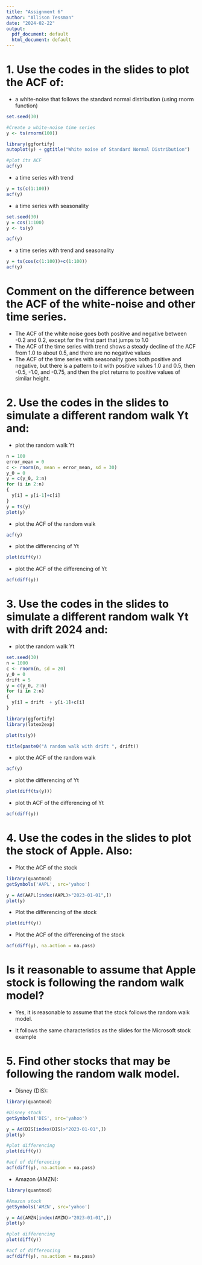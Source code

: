 ```yaml
---
title: "Assignment 6"
author: "Allison Tessman"
date: "2024-02-22"
output:
  pdf_document: default
  html_document: default
---
```


# 1. Use the codes in the slides to plot the ACF of:

- a white-noise that follows the standard normal distribution (using rnorm function)

```r
set.seed(30)

#Create a white-noise time series
y <- ts(rnorm(100))

library(ggfortify)
autoplot(y) + ggtitle("White noise of Standard Normal Distribution")

#plot its ACF
acf(y)
```
- a time series with trend

```r
y = ts(c(1:100))
acf(y)
```
- a time series with seasonality

```r
set.seed(30)
y = cos(1:100)
y <- ts(y)

acf(y)
```
- a time series with trend and seasonality

```r
y = ts(cos(c(1:100))+c(1:100))
acf(y)
```

# Comment on the difference between the ACF of the white-noise and other time series.

- The ACF of the white noise goes both positive and negative between -0.2 and 0.2, except for the first part that jumps to 1.0
- The ACF of the time series with trend shows a steady decline of the ACF from 1.0 to about 0.5, and there are no negative values
- The ACF of the time series with seasonality goes both positive and negative, but there is a pattern to it with positive values 1.0 and 0.5, then -0.5, -1.0, and -0.75, and then the plot returns to positive values of similar height.


# 2. Use the codes in the slides to simulate a different random walk Yt and:

- plot the random walk Yt

```r
n = 100
error_mean = 0
c <- rnorm(n, mean = error_mean, sd = 30)
y_0 = 0
y = c(y_0, 2:n)
for (i in 2:n)
{
  y[i] = y[i-1]+c[i]
}
y = ts(y)
plot(y)
```

- plot the ACF of the random walk

```r
acf(y)
```

- plot the differencing of Yt

```r
plot(diff(y))
```

- plot the ACF of the differencing of Yt

```r
acf(diff(y))
```


# 3. Use the codes in the slides to simulate a different random walk Yt with drift 2024 and:

- plot the random walk Yt

```r
set.seed(30)
n = 1000
c <- rnorm(n, sd = 20)
y_0 = 0
drift = 5
y = c(y_0, 2:n)
for (i in 2:n)
{
  y[i] = drift  + y[i-1]+c[i]
}

library(ggfortify)
library(latex2exp)

plot(ts(y)) 

title(paste0("A random walk with drift ", drift))
```

- plot the ACF of the random walk

```r
acf(y)
```

- plot the differencing of Yt

```r
plot(diff(ts(y)))
```

- plot th ACF of the differencing of Yt

```r
acf(diff(y))
```


# 4. Use the codes in the slides to plot the stock of Apple. Also:

- Plot the ACF of the stock

```r
library(quantmod)
getSymbols('AAPL', src='yahoo')

y = Ad(AAPL[index(AAPL)>"2023-01-01",])
plot(y)
```

- Plot the differencing of the stock

```r
plot(diff(y))
```

- Plot the ACF of the differencing of the stock

```r
acf(diff(y), na.action = na.pass)
```


# Is it reasonable to assume that Apple stock is following the random walk model?

- Yes, it is reasonable to assume that the stock follows the random walk model. 

- It follows the same characteristics as the slides for the Microsoft stock example


# 5. Find other stocks that may be following the random walk model.

- Disney (DIS):

```r
library(quantmod)

#Disney stock
getSymbols('DIS', src='yahoo')

y = Ad(DIS[index(DIS)>"2023-01-01",])
plot(y)

#plot differencing
plot(diff(y))

#acf of differencing
acf(diff(y), na.action = na.pass)

```

- Amazon (AMZN):

```r
library(quantmod)

#Amazon stock
getSymbols('AMZN', src='yahoo')

y = Ad(AMZN[index(AMZN)>"2023-01-01",])
plot(y)

#plot differencing
plot(diff(y))

#acf of differencing
acf(diff(y), na.action = na.pass)
```
